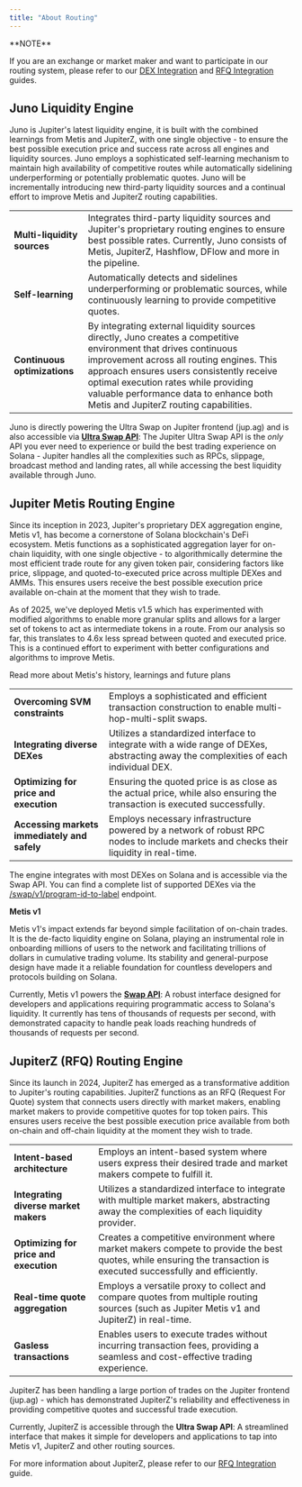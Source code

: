 ---
title: "About Routing"
---

<Info>
**NOTE**

If you are an exchange or market maker and want to participate in our routing system, please refer to our [DEX Integration](/routing/dex-integration) and [RFQ Integration](/docs/routing/rfq-integration) guides.
</Info>

## Juno Liquidity Engine

Juno is Jupiter's latest liquidity engine, it is built with the combined learnings from Metis and JupiterZ, with one single objective - to ensure the best possible execution price and success rate across all engines and liquidity sources. Juno employs a sophisticated self-learning mechanism to maintain high availability of competitive routes while automatically sidelining underperforming or potentially problematic quotes. Juno will be incrementally introducing new third-party liquidity sources and a continual effort to improve Metis and JupiterZ routing capabilities.

|  |  |
| :--- | :--- |
| **Multi-liquidity sources** | Integrates third-party liquidity sources and Jupiter's proprietary routing engines to ensure best possible rates.      Currently, Juno consists of Metis, JupiterZ, Hashflow, DFlow and more in the pipeline. |
| **Self-learning** | Automatically detects and sidelines underperforming or problematic sources, while continuously learning to provide competitive quotes. |
| **Continuous optimizations** | By integrating external liquidity sources directly, Juno creates a competitive environment that drives continuous improvement across all routing engines. This approach ensures users consistently receive optimal execution rates while providing valuable performance data to enhance both Metis and JupiterZ routing capabilities. |

Juno is directly powering the Ultra Swap on Jupiter frontend (jup.ag) and is also accessible via [**Ultra Swap API**](/docs/ultra): The Jupiter Ultra Swap API is the *only* API you ever need to experience or build the best trading experience on Solana - Jupiter handles all the complexities such as RPCs, slippage, broadcast method and landing rates, all while accessing the best liquidity available through Juno.

## Jupiter Metis Routing Engine

Since its inception in 2023, Jupiter's proprietary DEX aggregation engine, Metis v1, has become a cornerstone of Solana blockchain's DeFi ecosystem. Metis functions as a sophisticated aggregation layer for on-chain liquidity, with one single objective - to algorithmically determine the most efficient trade route for any given token pair, considering factors like price, slippage, and quoted-to-executed price across multiple DEXes and AMMs. This ensures users receive the best possible execution price available on-chain at the moment that they wish to trade.

As of 2025, we've deployed Metis v1.5 which has experimented with modified algorithms to enable more granular splits and allows for a larger set of tokens to act as intermediate tokens in a route. From our analysis so far, this translates to 4.6x less spread between quoted and executed price. This is a continued effort to experiment with better configurations and algorithms to improve Metis.

<Card href="https://x.com/sssionggg/status/1912378618711535889" icon="book-open" horizontal>
  Read more about Metis's history, learnings and future plans
</Card>


|  |  |
| :--- | :--- |
| **Overcoming SVM constraints** | Employs a sophisticated and efficient transaction construction to enable multi-hop-multi-split swaps. |
| **Integrating diverse DEXes** | Utilizes a standardized interface to integrate with a wide range of DEXes, abstracting away the complexities of each individual DEX. |
| **Optimizing for price and execution** | Ensuring the quoted price is as close as the actual price, while also ensuring the transaction is executed successfully. |
| **Accessing markets immediately and safely** | Employs necessary infrastructure powered by a network of robust RPC nodes to include markets and checks their liquidity in real-time. |

The engine integrates with most DEXes on Solana and is accessible via the Swap API. You can find a complete list of supported DEXes via the [/swap/v1/program-id-to-label](https://lite-api.jup.ag/swap/v1/program-id-to-label) endpoint.

**Metis v1**

Metis v1's impact extends far beyond simple facilitation of on-chain trades. It is the de-facto liquidity engine on Solana, playing an instrumental role in onboarding millions of users to the network and facilitating trillions of dollars in cumulative trading volume. Its stability and general-purpose design have made it a reliable foundation for countless developers and protocols building on Solana.

Currently, Metis v1 powers the [**Swap API**](/docs/swap): A robust interface designed for developers and applications requiring programmatic access to Solana's liquidity. It currently has tens of thousands of requests per second, with demonstrated capacity to handle peak loads reaching hundreds of thousands of requests per second.

## JupiterZ (RFQ) Routing Engine

Since its launch in 2024, JupiterZ has emerged as a transformative addition to Jupiter's routing capabilities. JupiterZ functions as an RFQ (Request For Quote) system that connects users directly with market makers, enabling market makers to provide competitive quotes for top token pairs. This ensures users receive the best possible execution price available from both on-chain and off-chain liquidity at the moment they wish to trade.

|  |  |
| :--- | :--- |
| **Intent-based architecture** | Employs an intent-based system where users express their desired trade and market makers compete to fulfill it. |
| **Integrating diverse market makers** | Utilizes a standardized interface to integrate with multiple market makers, abstracting away the complexities of each liquidity provider. |
| **Optimizing for price and execution** | Creates a competitive environment where market makers compete to provide the best quotes, while ensuring the transaction is executed successfully and efficiently. |
| **Real-time quote aggregation** | Employs a versatile proxy to collect and compare quotes from multiple routing sources (such as Jupiter Metis v1 and JupiterZ) in real-time. |
| **Gasless transactions** | Enables users to execute trades without incurring transaction fees, providing a seamless and cost-effective trading experience. |

JupiterZ has been handling a large portion of trades on the Jupiter frontend (jup.ag) - which has demonstrated JupiterZ's reliability and effectiveness in providing competitive quotes and successful trade execution.

Currently, JupiterZ is accessible through the **Ultra Swap API**: A streamlined interface that makes it simple for developers and applications to tap into Metis v1, JupiterZ and other routing sources.

For more information about JupiterZ, please refer to our [RFQ Integration](/routing/rfq-integration) guide.
